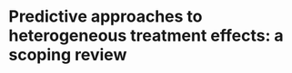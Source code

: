 # Predictive approaches to heterogeneous treatment effects: a scoping review

\vspace*{\fill}\par
\pagebreak
